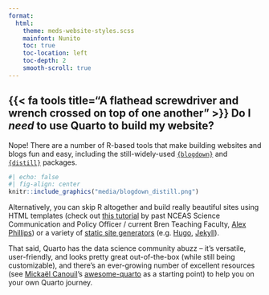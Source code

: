 ```yaml
---
format: 
  html:
    theme: meds-website-styles.scss
    mainfont: Nunito
    toc: true
    toc-location: left
    toc-depth: 2
    smooth-scroll: true
---
```


## {{< fa tools title="A flathead screwdriver and wrench crossed on top of one another" >}} Do I *need* to use Quarto to build my website? {#is-quarto-necessary}

Nope! There are a number of R-based tools that make building websites and blogs fun and easy, including the still-widely-used [`{blogdown}`](https://bookdown.org/yihui/blogdown/) and [`{distill}`](https://rstudio.github.io/distill/website.html) packages.

```r
#| echo: false
#| fig-align: center
knitr::include_graphics("media/blogdown_distill.png")
```

Alternatively, you can skip R altogether and build really beautiful sites using HTML templates (check out [this tutorial](https://rpubs.com/alatleephillips/science-website-tutorial) by past NCEAS Science Communication and Policy Officer / current Bren Teaching Faculty, [Alex Phillips](https://www.alexandraatleephillips.com/)) or a variety of [static site generators](https://jamstack.org/generators/?utm_source=blog&utm_medium=about-ssgs-pnh&utm_campaign=devex) (e.g. [Hugo](https://gohugo.io/), [Jekyll](https://jekyllrb.com/)).

That said, Quarto has the data science community abuzz -- it's versatile, user-friendly, and looks pretty great out-of-the-box (while still being customizable), and there's an ever-growing number of excellent resources (see [Mickaël Canouil](https://github.com/mcanouil)'s [awesome-quarto](https://github.com/mcanouil/awesome-quarto) as a starting point) to help you on your own Quarto journey.

<!-- ::: callout-note -->
<!-- ## Twitter is a great place to stay atop Quarto (and all-things [#rstats](https://twitter.com/search?q=%23rstats&src=typed_query)) news. -->

<!-- Follow [\@quarto_pub](https://twitter.com/quarto_pub) and check out [Mine Çentinkaya-Rundel](https://mine-cr.com/)'s #quartotip tweets, which are collected and published as blog posts at the [A Quarto tip a day keeps the docs away](https://mine-cetinkaya-rundel.github.io/quarto-tip-a-day/about.html) website. -->
<!-- ::: -->
